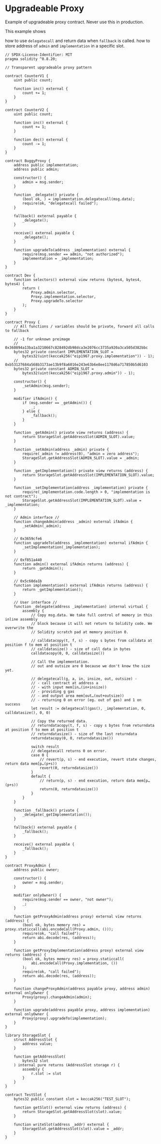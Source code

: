 # Upgradeable Proxy
Example of upgradeable proxy contract. Never use this in production.

This example shows

how to use `delegatecall` and return data when `fallback` is called.
how to store address of `admin` and `implementation` in a specific slot.

```solidity filename="UpgradeableProxy.sol" {2} copy
// SPDX-License-Identifier: MIT
pragma solidity ^0.8.20;

// Transparent upgradeable proxy pattern

contract CounterV1 {
    uint public count;

    function inc() external {
        count += 1;
    }
}

contract CounterV2 {
    uint public count;

    function inc() external {
        count += 1;
    }

    function dec() external {
        count -= 1;
    }
}

contract BuggyProxy {
    address public implementation;
    address public admin;

    constructor() {
        admin = msg.sender;
    }

    function _delegate() private {
        (bool ok, ) = implementation.delegatecall(msg.data);
        require(ok, "delegatecall failed");
    }

    fallback() external payable {
        _delegate();
    }

    receive() external payable {
        _delegate();
    }

    function upgradeTo(address _implementation) external {
        require(msg.sender == admin, "not authorized");
        implementation = _implementation;
    }
}

contract Dev {
    function selectors() external view returns (bytes4, bytes4, bytes4) {
        return (
            Proxy.admin.selector,
            Proxy.implementation.selector,
            Proxy.upgradeTo.selector
        );
    }
}

contract Proxy {
    // All functions / variables should be private, forward all calls to fallback

    // -1 for unknown preimage
    // 0x360894a13ba1a3210667c828492db98dca3e2076cc3735a920a3ca505d382bbc
    bytes32 private constant IMPLEMENTATION_SLOT =
        bytes32(uint(keccak256("eip1967.proxy.implementation")) - 1);
    // 0xb53127684a568b3173ae13b9f8a6016e243e63b6e8ee1178d6a717850b5d6103
    bytes32 private constant ADMIN_SLOT =
        bytes32(uint(keccak256("eip1967.proxy.admin")) - 1);

    constructor() {
        _setAdmin(msg.sender);
    }

    modifier ifAdmin() {
        if (msg.sender == _getAdmin()) {
            _;
        } else {
            _fallback();
        }
    }

    function _getAdmin() private view returns (address) {
        return StorageSlot.getAddressSlot(ADMIN_SLOT).value;
    }

    function _setAdmin(address _admin) private {
        require(_admin != address(0), "admin = zero address");
        StorageSlot.getAddressSlot(ADMIN_SLOT).value = _admin;
    }

    function _getImplementation() private view returns (address) {
        return StorageSlot.getAddressSlot(IMPLEMENTATION_SLOT).value;
    }

    function _setImplementation(address _implementation) private {
        require(_implementation.code.length > 0, "implementation is not contract");
        StorageSlot.getAddressSlot(IMPLEMENTATION_SLOT).value = _implementation;
    }

    // Admin interface //
    function changeAdmin(address _admin) external ifAdmin {
        _setAdmin(_admin);
    }

    // 0x3659cfe6
    function upgradeTo(address _implementation) external ifAdmin {
        _setImplementation(_implementation);
    }

    // 0xf851a440
    function admin() external ifAdmin returns (address) {
        return _getAdmin();
    }

    // 0x5c60da1b
    function implementation() external ifAdmin returns (address) {
        return _getImplementation();
    }

    // User interface //
    function _delegate(address _implementation) internal virtual {
        assembly {
            // Copy msg.data. We take full control of memory in this inline assembly
            // block because it will not return to Solidity code. We overwrite the
            // Solidity scratch pad at memory position 0.

            // calldatacopy(t, f, s) - copy s bytes from calldata at position f to mem at position t
            // calldatasize() - size of call data in bytes
            calldatacopy(0, 0, calldatasize())

            // Call the implementation.
            // out and outsize are 0 because we don't know the size yet.

            // delegatecall(g, a, in, insize, out, outsize) -
            // - call contract at address a
            // - with input mem[in…(in+insize))
            // - providing g gas
            // - and output area mem[out…(out+outsize))
            // - returning 0 on error (eg. out of gas) and 1 on success
            let result := delegatecall(gas(), _implementation, 0, calldatasize(), 0, 0)

            // Copy the returned data.
            // returndatacopy(t, f, s) - copy s bytes from returndata at position f to mem at position t
            // returndatasize() - size of the last returndata
            returndatacopy(0, 0, returndatasize())

            switch result
            // delegatecall returns 0 on error.
            case 0 {
                // revert(p, s) - end execution, revert state changes, return data mem[p…(p+s))
                revert(0, returndatasize())
            }
            default {
                // return(p, s) - end execution, return data mem[p…(p+s))
                return(0, returndatasize())
            }
        }
    }

    function _fallback() private {
        _delegate(_getImplementation());
    }

    fallback() external payable {
        _fallback();
    }

    receive() external payable {
        _fallback();
    }
}

contract ProxyAdmin {
    address public owner;

    constructor() {
        owner = msg.sender;
    }

    modifier onlyOwner() {
        require(msg.sender == owner, "not owner");
        _;
    }

    function getProxyAdmin(address proxy) external view returns (address) {
        (bool ok, bytes memory res) = proxy.staticcall(abi.encodeCall(Proxy.admin, ()));
        require(ok, "call failed");
        return abi.decode(res, (address));
    }

    function getProxyImplementation(address proxy) external view returns (address) {
        (bool ok, bytes memory res) = proxy.staticcall(
            abi.encodeCall(Proxy.implementation, ())
        );
        require(ok, "call failed");
        return abi.decode(res, (address));
    }

    function changeProxyAdmin(address payable proxy, address admin) external onlyOwner {
        Proxy(proxy).changeAdmin(admin);
    }

    function upgrade(address payable proxy, address implementation) external onlyOwner {
        Proxy(proxy).upgradeTo(implementation);
    }
}

library StorageSlot {
    struct AddressSlot {
        address value;
    }

    function getAddressSlot(
        bytes32 slot
    ) internal pure returns (AddressSlot storage r) {
        assembly {
            r.slot := slot
        }
    }
}

contract TestSlot {
    bytes32 public constant slot = keccak256("TEST_SLOT");

    function getSlot() external view returns (address) {
        return StorageSlot.getAddressSlot(slot).value;
    }

    function writeSlot(address _addr) external {
        StorageSlot.getAddressSlot(slot).value = _addr;
    }
}
```